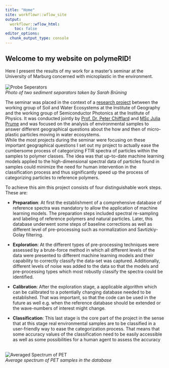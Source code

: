 ```yaml
---
title: "Home"
site: workflowr::wflow_site
output:
  workflowr::wflow_html:
    toc: false
editor_options:
  chunk_output_type: console
---
```


## Welcome to my website on polymeRID!  


Here I present the results of my work for a master's seminar at the University of Marburg concerned with microplastic in the environment.  
<br>
![Probe Seperators](assets/images/seperators.jpg)<br>
*Photo of two sediment separators taken by Sarah Brüning*

The seminar was placed in the context of a [research project](https://www.uni-marburg.de/administration/verwaltung/stab/umr2027/aktuelleprojekte/gefoerdertes/mikroplastik) between the working group of Soil and Water Ecosystems at the Institute of Geography and the working group of Semiconductor Photonics at the Institute of Physics. It was conducted jointly by [Prof. Dr. Peter Chifflard](https://www.uni-marburg.de/de/fb19/fachbereich/staff/prof-dr-peter-chifflard) and [MSc Julia Prume](https://www.uni-marburg.de/de/fb13/halbleiterphotonik/team) and was focused on the analysis of environmental samples to answer different geographical questions about the how and then of micro-plastic particles moving in water ecosystems.  
While the most projects during the seminar were focusing on these important geographical questions I set out my project to actually ease the cumbersome process of categorizing FTIR spectra of particles within the samples to polymer classes. The idea was that up-to-date machine learning models applied to the high-dimensional spectral data of particles found in samples could minimize the need for human intervention in the classification process and thus significantly speed up the process of categorizing particles to reference polymers.  

To achieve this aim this project consists of four distinguishable work steps. These are:    

* **Preparation**: At first the establishment of a comprehensive database of reference spectra was mandatory to allow the application of machine learning models. The preparation steps included spectral re-sampling and labeling of reference polymers and natural particles. Later, this database underwent some steps of baseline corrections as well as different level of pre-processing such as normalization and Savtizkiy-Golay filtering.  

* **Exploration**: At the different types of pre-processing techniques were assessed by a brute-force method in which all different levels of the data were presented to different machine learning models and their capability to correctly classify the data-set was captured. Additionally, different levels of noise was added to the data so that the models and pre-processing types which most robustly classify the spectra could be identified. 

* **Calibration**: After the exploration stage, a applicable algorithm which can be calibrated to a potentially changing database needed to be established. That was important, so that the code can be used in the future as well e.g. when the reference database should be extended or the wave-numbers of interest might change.  

* **Classification**: This last stage is the core part of the project in the sense that at this stage real environmental samples are to be classified in a user-friendly way to ease the categorization process. That means that some accuracy values of the classification need to be easily accessible as well as some possibilities for a human agent to assess the accuracy 

<br>![Averaged Spectrum of PET](assets/images/mean_spectrum_PET.png)<br>
*Average spectrum of PET samples in the database* 
